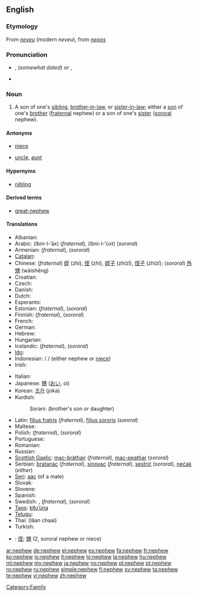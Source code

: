 ==English==

===Etymology===
From {{etyl|fro}} ''[[neveu]]'' (modern ''neveu''), from {{etyl|la}} ''[[nepos]]''

===Pronunciation===
* {{a|RP}} {{IPA|/ˈnɛv.ju/}}, {{SAMPA|/nEvju/}} (''somewhat dated'') ''or'' {{IPA|/ˈnɛf.ju/}}, {{SAMPA|/nEfju/}}
* {{audio|en-us-nephew.ogg|Audio (US)}}

===Noun===
{{wikipedia}}
{{en-noun}}

# A son of one's [[sibling]], [[brother-in-law]], or [[sister-in-law]]; either a [[son]] of one's [[brother]] ([[fraternal]] nephew) or a son of one's [[sister]] ([[sororal]] nephew).

====Antonyms====
* {{italbrac|with regards to gender}} [[niece]]
* {{italbrac|with regards to ancestry}} [[uncle]], [[aunt]]

====Hypernyms====
* [[nibling]]

====Derived terms====
* [[great-nephew]]

====Translations====
{{trans-top|fraternal or sororal nephew}}
* Albanian: {{t-|sq|nip|m|xs=Albanian}}
* Arabic: {{Arab|[[ابن الاخ]]}} (íbni-l-’áx) {{m}} (''fraternal''), {{Arab|[[ابن الاخت]]}} (íbni-l-’úxt) {{m}} (''sororal'')
* Armenian: {{t-|hy|եղբորորդի|tr=eġborordi}} (''fraternal''), {{t-|hy|քրոջ որդի|tr=k'roǰ ordi}} (''sororal'')
* [[Catalan]]: {{t|ca|nebot|m}}
* Chinese: (''fraternal'') [[姪]] (zhí), [[侄]] (zhí), [[姪子]] (zhízǐ), [[侄子]] (zhízǐ); (''sororal'') [[外甥]] (wàishēng)
* Croatian: {{t|hr|sinovac}}
* Czech: {{t+|cs|synovec|m}}
* Danish: {{t-|da|nevø|c}}
* Dutch: {{t+|nl|neef|m}}
* Esperanto: {{t-|eo|nevo|xs=Esperanto}}
* Estonian: {{t-|et|vennapoeg}} (''fraternal''), {{t-|et|õepoeg}} (''sororal'')
* Finnish: {{t-|fi|veljenpoika}} (''fraternal''), {{t-|fi|sisarenpoika}} (''sororal'')
* French: {{t+|fr|neveu|m}}
* German: {{t+|de|Neffe|m}}
* Hebrew: {{he-translation|אחיין|akhyán}} {{m}}
* Hungarian: {{t+|hu|unokaöcs}}
* Icelandic: {{t+|is|bróðursonur|m}}  (''fraternal''),  {{t+|is|systursonur|m}} (''sororal'')
* [[Ido]]: {{t+|io|nevulo|xs=Ido}}
* Indonesian: {{t|id|keponakan|xs=Indonesian}} / {{t|id|kemenakan|xs=Indonesian}} / {{t|id|misan|xs=Indonesian}} (either nephew or [[niece]])
* Irish: {{t-|ga|nia|m|xs=Irish}}
{{trans-mid}}
* Italian: {{t+|it|nipote|m}}
* Japanese: [[甥]] ([[おい]], oi)
* Korean: [[조카]] (joka)
* Kurdish:
*: Sorani: {{t|ku|برازا|tr=birazá|sc=ku-Arab}} (brother's son or daughter)
* Latin: [[filius fratris]] (''fraternal''), [[filius sororis]] (''sororal'')
* Maltese: {{t|mt|nepputi|m|xs=Maltese}}
* Polish: {{t+|pl|bratanek|m}} (''fraternal''), {{t+|pl|siostrzeniec|m}} (''sororal'')
* Portuguese: {{t+|pt|sobrinho|m}}
* Romanian: {{t|ro|nepot|m}}
* Russian: {{t+|ru|племянник|m|tr=plemjánnik}}
* [[Scottish Gaelic]]: [[mac-bràthair]] {{m}} (''fraternal''),  [[mac-peathar]] {{m}} (''sororal'')
* Serbian: [[bratanac]] (''fraternal''), [[sinovac]] (''fraternal''), [[sestrić]] (''sororal''), [[nećak]] (''either'')
* [[Seri]]: [[aac]] (of a male)
* Slovak: {{t-|sk|synovec|m}}
* Slovene: {{t+|sl|nečak|m}}
* Spanish: {{t+|es|sobrino|m}}
* Swedish: {{t+|sv|nevö|c}}, {{t+|sv|brorson|c}} (''fraternal''), {{t+|sv|systerson|c}} (''sororal'')
* [[Taos]]: [[kìłu’úna]]
* [[Telugu]]: {{t|te|మేనల్లుడు}}
* Thai: {{Thai|[[หลานชาย]]}} (lăan chaai)
* Turkish: {{t+|tr|yeğen}}
{{trans-bottom}}

{{checktrans-top}}
* {{ttbc|CJKV Characters}}: [[侄]]; [[甥]] (2, sororal nephew or niece)
{{checktrans-bottom}}

[[Category:Family]]

[[ar:nephew]]
[[de:nephew]]
[[el:nephew]]
[[es:nephew]]
[[fa:nephew]]
[[fr:nephew]]
[[ko:nephew]]
[[io:nephew]]
[[it:nephew]]
[[lo:nephew]]
[[la:nephew]]
[[hu:nephew]]
[[ml:nephew]]
[[my:nephew]]
[[ja:nephew]]
[[no:nephew]]
[[pl:nephew]]
[[pt:nephew]]
[[ro:nephew]]
[[ru:nephew]]
[[simple:nephew]]
[[fi:nephew]]
[[sv:nephew]]
[[ta:nephew]]
[[te:nephew]]
[[vi:nephew]]
[[zh:nephew]]